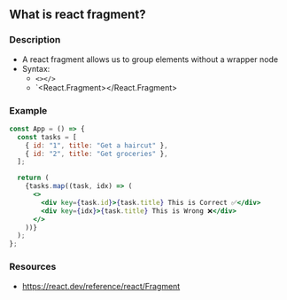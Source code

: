 ## What is react fragment?

### Description

- A react fragment allows us to group elements without a wrapper node
- Syntax:
  - `<></>`
  - `<React.Fragment></React.Fragment>

### Example

```jsx
const App = () => {
  const tasks = [
    { id: "1", title: "Get a haircut" },
    { id: "2", title: "Get groceries" },
  ];

  return (
    {tasks.map((task, idx) => (
      <>
        <div key={task.id}>{task.title} This is Correct ✅</div>
        <div key={idx}>{task.title} This is Wrong ❌</div>
      </>
    ))}
  );
};
```

### Resources

- https://react.dev/reference/react/Fragment

